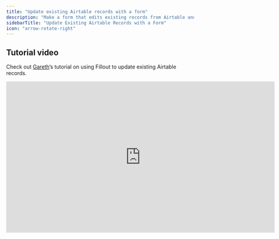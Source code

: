 ```yaml
---
title: "Update existing Airtable records with a form"
description: "Make a form that edits existing records from Airtable and pre-fills fields with data from the record."
sidebarTitle: "Update Existing Airtable Records with a Form"
icon: "arrow-rotate-right"
---
```


## Tutorial video

Check out [Gareth](https://www.garethpronovost.com/)’s tutorial on using Fillout to update existing Airtable records.

<Frame>
  <iframe width="720" height="406" src="https://www.youtube.com/embed/mvDQBif-sbE" title="Updating Airtable records with advanced Fillout forms" frameborder="0" referrerpolicy="strict-origin-when-cross-origin" allowfullscreen />
</Frame>

## How it works

### 1. Switch your form to update mode

First, choose `Airtable` on the **Integrate** tab.

<Frame>
  ![Screenshot of the Form designer tab of a form](/images/Screenshot2025-02-11at4.24.42PM.png)
</Frame>

Then specify that you want to `Update record`.

<Frame>
  ![Screenshot of the Form designer tab of a form](/images/updateairtableinventory.png)
</Frame>

## 2. Use a formula to specify the record to update

You'll now get a formula that defines a **unique link** for every record in your table.

Create a new `formula` field and copy the formula Fillout provides on the **Integrate** page.

<Frame>
  ![Screenshot of the Form designer tab of a form](/images/uat2.png)
</Frame>

## 3. Preview your form

That's it\! `Finish setup`. Try out your form in `Preview` mode, or click one of your unique links to update a record after you’ve published your form\!

Your form is **automatically pre-filled** for whichever record it is updating. This can be changed in the top left area.

<Frame>
  ![Screenshot of the Form designer tab of a form](/images/uat3.png)
</Frame>

<Note>
  If you don’t provide an **id** in the unique URL, the form will create a new record instead.
</Note>

## Let users choose a record to update

Use [this approach](/help/choose-record-to-update) if you prefer to let users choose (in Fillout) which record they’d like to update.

## Advanced next steps (optional)

You can use update forms in combination with products like Airtable interfaces, Softr, or Stacker. For example, instead of adding a formula in Step 2 above, we could add a `Button` field.

<Frame>
  ![Screenshot of the Form designer tab of a form](/images/uat4.png)
</Frame>

Then, we can display this button in an Airtable interface, for users to easily edit the record.

<Frame>
  ![Screenshot of the Form designer tab of a form](/images/uat5.png)
</Frame>

## Airtable specific guides

<CardGroup cols={3}>
  <Card title="Create new linked records" icon="files-medical" iconType="regular" color="#FFC738" href="help/create-new-linked-records">
    Let users create new Airtable records from a record picker in your form.
  </Card>
  <Card title="Choose a record to update" icon="files" iconType="regular" color="#FFC738" href="help/choose-record-to-update">
    Let users choose the record they want to update in a custom Fillout form.
  </Card>
  <Card title="Create multiple records" icon="cabinet-filing" iconType="regular" color="#FFC738" href="help/create-multiple-records-with-form">
    Make a Fillout form that creates multiple Airtable records in different tables.
  </Card>
</CardGroup>